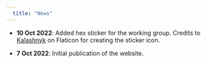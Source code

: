 ```yaml
---
  title: "News"
---
```



-   **10 Oct 2022**: Added hex sticker for the working group. Credits to <a href="https://www.flaticon.com/free-icons/technology" title="technology icons">Kalashnyk</a> on Flaticon for creating the sticker icon.

-   **7 Oct 2022**: Initial publication of the website.
